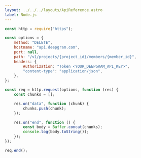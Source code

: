 ---
layout: ../../../layouts/ApiReference.astro
label: Node.js
---

```js
const http = require("https");

const options = {
	method: "DELETE",
	hostname: "api.deepgram.com",
	port: null,
	path: "/v1/projects/{project_id}/members/{member_id}",
	headers: {
		Authorization: "Token <YOUR_DEEPGRAM_API_KEY>",
		"content-type": "application/json",
	},
};

const req = http.request(options, function (res) {
	const chunks = [];

	res.on("data", function (chunk) {
		chunks.push(chunk);
	});

	res.on("end", function () {
		const body = Buffer.concat(chunks);
		console.log(body.toString());
	});
});

req.end();
```

